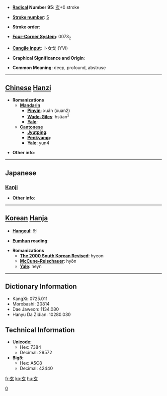 * '''[[Wiktionary:Chinese radical index| Radical]] Number 95''': [[Wiktionary:Chinese radical index 玄|玄]]+0 stroke

* '''[[Wiktionary:Chinese total strokes index|Stroke number]]''': [[Wiktionary:Chinese total strokes index 5|5]]

* '''Stroke order''': 

* '''[[Wiktionary:Chinese four corner index|Four-Corner System]]''': 0073<sub>2</sub>

* '''[[Wiktionary:Chinese Cangjie index|Cangjie input]]''': 卜女戈 (YVI)

* '''Graphical Significance and Origin''': 

* '''Common Meaning''': deep, profound, abstruse

----

== [[Chinese]] [[Hanzi]] ==

* '''Romanizations'''
** '''[[Mandarin]]'''
*** '''[[Pinyin]]''': xuán (xuan2)
*** '''[[Wade-Giles]]''': hsüan<sup>2</sup>
*** '''[[Yale]]''': 
** '''[[Cantonese]]'''
*** '''[[Jyutping]]''':
*** '''[[Penkyamp]]''': 
*** '''[[Yale]]''': yun4

* '''Other info''': 

----

==Japanese==
===[[Kanji]]===
{{kanji|on readings=[[げん]] (gen), [[けん]] (ken)|kun readings=[[くろ]] (kuro)}}

* '''Other info''':  

----

== [[Korean]] [[Hanja]] ==

* '''[[Hangeul]]''': 현

* '''[[Eumhun]] reading''': 

* '''Romanizations'''
** '''[[The 2000 South Korean Revised Romanization|The 2000 South Korean Revised]]''': hyeon
** '''[[McCune-Reischauer]]''': hyŏn
** '''[[Yale]]''': heyn

----

== Dictionary Information ==

* KangXi: 0725.011
* Morobashi: 20814
* Dae Jaweon: 1134.080
* Hanyu Da Zidian: 10280.030

== Technical Information ==

* '''Unicode''':
** Hex: 7384
** Decimal: 29572
* '''Big5''':
** Hex: A5C8
** Decimal: 42440
[[Category:⽞|0]]

[[fr:玄]]
[[ko:玄]]
[[hu:玄]]